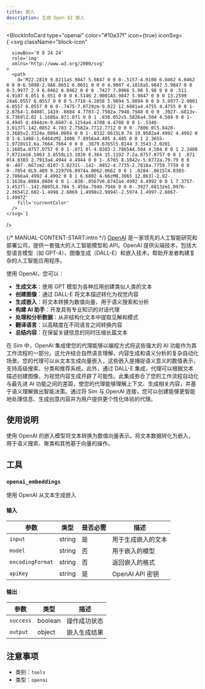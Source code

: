 ```yaml
---
title: 嵌入
description: 生成 Open AI 嵌入
---
```



<BlockInfoCard 
  type="openai"
  color="#10a37f"
  icon={true}
  iconSvg={`<svg className="block-icon"
      
      
      
      viewBox='0 0 24 24'
      role='img'
      xmlns='http://www.w3.org/2000/svg'
    >
      <path
        d='M22.2819 9.8211a5.9847 5.9847 0 0 0-.5157-4.9108 6.0462 6.0462 0 0 0-6.5098-2.9A6.0651 6.0651 0 0 0 4.9807 4.1818a5.9847 5.9847 0 0 0-3.9977 2.9 6.0462 6.0462 0 0 0 .7427 7.0966 5.98 5.98 0 0 0 .511 4.9107 6.051 6.051 0 0 0 6.5146 2.9001A5.9847 5.9847 0 0 0 13.2599 24a6.0557 6.0557 0 0 0 5.7718-4.2058 5.9894 5.9894 0 0 0 3.9977-2.9001 6.0557 6.0557 0 0 0-.7475-7.0729zm-9.022 12.6081a4.4755 4.4755 0 0 1-2.8764-1.0408l.1419-.0804 4.7783-2.7582a.7948.7948 0 0 0 .3927-.6813v-6.7369l2.02 1.1686a.071.071 0 0 1 .038.052v5.5826a4.504 4.504 0 0 1-4.4945 4.4944zm-9.6607-4.1254a4.4708 4.4708 0 0 1-.5346-3.0137l.142.0852 4.783 2.7582a.7712.7712 0 0 0 .7806 0l5.8428-3.3685v2.3324a.0804.0804 0 0 1-.0332.0615L9.74 19.9502a4.4992 4.4992 0 0 1-6.1408-1.6464zM2.3408 7.8956a4.485 4.485 0 0 1 2.3655-1.9728V11.6a.7664.7664 0 0 0 .3879.6765l5.8144 3.3543-2.0201 1.1685a.0757.0757 0 0 1-.071 0l-4.8303-2.7865A4.504 4.504 0 0 1 2.3408 7.872zm16.5963 3.8558L13.1038 8.364 15.1192 7.2a.0757.0757 0 0 1 .071 0l4.8303 2.7913a4.4944 4.4944 0 0 1-.6765 8.1042v-5.6772a.79.79 0 0 0-.407-.667zm2.0107-3.0231l-.142-.0852-4.7735-2.7818a.7759.7759 0 0 0-.7854 0L9.409 9.2297V6.8974a.0662.0662 0 0 1 .0284-.0615l4.8303-2.7866a4.4992 4.4992 0 0 1 6.6802 4.66zM8.3065 12.863l-2.02-1.1638a.0804.0804 0 0 1-.038-.0567V6.0742a4.4992 4.4992 0 0 1 7.3757-3.4537l-.142.0805L8.704 5.459a.7948.7948 0 0 0-.3927.6813zm1.0976-2.3654l2.602-1.4998 2.6069 1.4998v2.9994l-2.5974 1.4997-2.6067-1.4997Z'
        fill='currentColor'
      />
    </svg>`}
/>

{/* MANUAL-CONTENT-START:intro */}
[OpenAI](https://www.openai.com) 是一家领先的人工智能研究和部署公司，提供一套强大的人工智能模型和 API。OpenAI 提供尖端技术，包括大型语言模型（如 GPT-4）、图像生成（DALL-E）和嵌入技术，帮助开发者构建复杂的人工智能应用程序。

使用 OpenAI，您可以：

- **生成文本**：使用 GPT 模型为各种应用创建类似人类的文本
- **创建图像**：通过 DALL-E 将文本描述转化为视觉内容
- **生成嵌入**：将文本转换为数值向量，用于语义搜索和分析
- **构建 AI 助手**：开发具有专业知识的对话代理
- **处理和分析数据**：从非结构化文本中提取见解和模式
- **翻译语言**：以高精度在不同语言之间转换内容
- **总结内容**：在保留关键信息的同时压缩长篇文本

在 Sim 中，OpenAI 集成使您的代理能够以编程方式将这些强大的 AI 功能作为其工作流程的一部分。这允许结合自然语言理解、内容生成和语义分析的复杂自动化场景。您的代理可以从文本生成向量嵌入，这些嵌入是捕捉语义意义的数值表示，支持高级搜索、分类和推荐系统。此外，通过 DALL-E 集成，代理可以根据文本描述创建图像，为视觉内容生成开辟了可能性。此集成弥合了您的工作流程自动化与最先进 AI 功能之间的差距，使您的代理能够理解上下文、生成相关内容，并基于语义理解做出智能决策。通过将 Sim 与 OpenAI 连接，您可以创建能够更智能地处理信息、生成创意内容并为用户提供更个性化体验的代理。

## 使用说明

使用 OpenAI 的嵌入模型将文本转换为数值向量表示。将文本数据转化为嵌入，用于语义搜索、聚类和其他基于向量的操作。

## 工具

### `openai_embeddings`

使用 OpenAI 从文本生成嵌入

#### 输入

| 参数 | 类型 | 是否必需 | 描述 |
| --------- | ---- | -------- | ----------- |
| `input` | string | 是 | 用于生成嵌入的文本 |
| `model` | string | 否 | 用于嵌入的模型 |
| `encodingFormat` | string | 否 | 返回嵌入的格式 |
| `apiKey` | string | 是 | OpenAI API 密钥 |

#### 输出

| 参数 | 类型 | 描述 |
| --------- | ---- | ----------- |
| `success` | boolean | 操作成功状态 |
| `output` | object | 嵌入生成结果 |

## 注意事项

- 类别：`tools`
- 类型：`openai`
